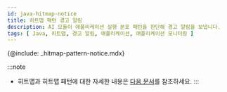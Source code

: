 ```yaml
---
id: java-hitmap-notice
title: 히트맵 패턴 경고 알림
description: AI 모듈이 애플리케이션 실행 분포 패턴을 판단해 경고 알림을 보냅니다.
tags: [ Java, 히트맵, 경고 알림, 애플리케이션, 애플리케이션 모니터링 ]
---
```


{@include: _hitmap-pattern-notice.mdx}

:::note
* 히트맵과 히트맵 패턴에 대한 자세한 내용은 [다음 문서](../track-transactions/java-trs-view)를 참조하세요.
:::